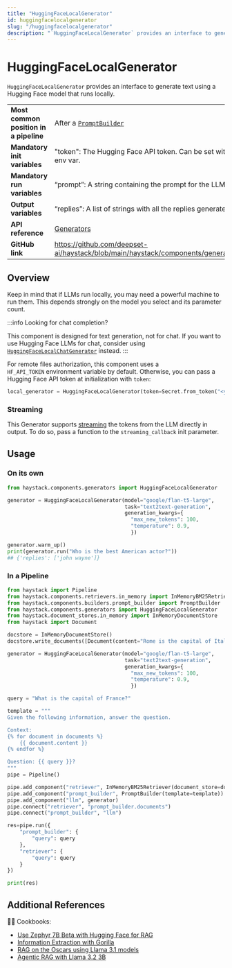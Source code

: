 ```yaml
---
title: "HuggingFaceLocalGenerator"
id: huggingfacelocalgenerator
slug: "/huggingfacelocalgenerator"
description: "`HuggingFaceLocalGenerator` provides an interface to generate text using a Hugging Face model that runs locally."
---
```


# HuggingFaceLocalGenerator

`HuggingFaceLocalGenerator` provides an interface to generate text using a Hugging Face model that runs locally.

|  |  |
| --- | --- |
| **Most common position in a pipeline** | After a [`PromptBuilder`](../builders/promptbuilder.mdx)                                                          |
| **Mandatory init variables**           | "token": The Hugging Face API token. Can be set with `HF_API_TOKEN` or `HF_TOKEN` env var.              |
| **Mandatory run variables**            | “prompt”: A string containing the prompt for the LLM                                                    |
| **Output variables**                   | “replies”: A list of strings with all the replies generated by the LLM                                  |
| **API reference**                      | [Generators](/reference/generators-api)                                                                        |
| **GitHub link**                        | https://github.com/deepset-ai/haystack/blob/main/haystack/components/generators/hugging_face_local.py |

## Overview

Keep in mind that if LLMs run locally, you may need a powerful machine to run them. This depends strongly on the model you select and its parameter count.

:::info Looking for chat completion?

This component is designed for text generation, not for chat. If you want to use Hugging Face LLMs for chat, consider using [`HuggingFaceLocalChatGenerator`](huggingfacelocalchatgenerator.mdx) instead.
:::

For remote files authorization, this component uses a `HF_API_TOKEN` environment variable by default. Otherwise, you can pass a Hugging Face API token at initialization with `token`:

```python
local_generator = HuggingFaceLocalGenerator(token=Secret.from_token("<your-api-key>"))
```

### Streaming

This Generator supports [streaming](guides-to-generators/choosing-the-right-generator.mdx#streaming-support) the tokens from the LLM directly in output. To do so, pass a function to the `streaming_callback` init parameter.

## Usage

### On its own

```python
from haystack.components.generators import HuggingFaceLocalGenerator

generator = HuggingFaceLocalGenerator(model="google/flan-t5-large",
                                      task="text2text-generation",
                                      generation_kwargs={
                                        "max_new_tokens": 100,
                                        "temperature": 0.9,
                                        })

generator.warm_up()
print(generator.run("Who is the best American actor?"))
## {'replies': ['john wayne']}
```

### In a Pipeline

```python
from haystack import Pipeline
from haystack.components.retrievers.in_memory import InMemoryBM25Retriever
from haystack.components.builders.prompt_builder import PromptBuilder
from haystack.components.generators import HuggingFaceLocalGenerator
from haystack.document_stores.in_memory import InMemoryDocumentStore
from haystack import Document

docstore = InMemoryDocumentStore()
docstore.write_documents([Document(content="Rome is the capital of Italy"), Document(content="Paris is the capital of France")])

generator = HuggingFaceLocalGenerator(model="google/flan-t5-large",
                                      task="text2text-generation",
                                      generation_kwargs={
                                        "max_new_tokens": 100,
                                        "temperature": 0.9,
                                        })

query = "What is the capital of France?"

template = """
Given the following information, answer the question.

Context:
{% for document in documents %}
    {{ document.content }}
{% endfor %}

Question: {{ query }}?
"""
pipe = Pipeline()

pipe.add_component("retriever", InMemoryBM25Retriever(document_store=docstore))
pipe.add_component("prompt_builder", PromptBuilder(template=template))
pipe.add_component("llm", generator)
pipe.connect("retriever", "prompt_builder.documents")
pipe.connect("prompt_builder", "llm")

res=pipe.run({
    "prompt_builder": {
        "query": query
    },
    "retriever": {
        "query": query
    }
})

print(res)
```

## Additional References

:cook: Cookbooks:

- [Use Zephyr 7B Beta with Hugging Face for RAG](https://haystack.deepset.ai/cookbook/zephyr-7b-beta-for-rag)
- [Information Extraction with Gorilla](https://haystack.deepset.ai/cookbook/information-extraction-gorilla)
- [RAG on the Oscars using Llama 3.1 models](https://haystack.deepset.ai/cookbook/llama3_rag)
- [Agentic RAG with Llama 3.2 3B](https://haystack.deepset.ai/cookbook/llama32_agentic_rag)
